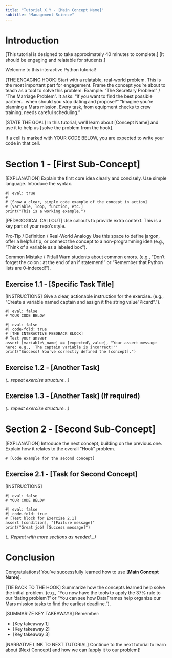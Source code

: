 ```yaml
---
title: "Tutorial X.Y - [Main Concept Name]"
subtitle: "Management Science"
---
```


# Introduction

[This tutorial is designed to take approximately 40 minutes to complete.]
[It should be engaging and relatable for students.]

Welcome to this interactive Python tutorial!

[THE ENGAGING HOOK]
Start with a relatable, real-world problem. This is the most important part for engagement. Frame the concept you're about to teach as a tool to solve this problem.
Example: "The Secretary Problem" / "The Marriage Problem". It asks: "If you want to find the best possible partner... when should you stop dating and propose?"
"Imagine you're planning a Mars mission. Every task, from equipment checks to crew training, needs careful scheduling."

[STATE THE GOAL]
In this tutorial, we'll learn about [Concept Name] and use it to help us [solve the problem from the hook].

::: callout-note
If a cell is marked with YOUR CODE BELOW, you are expected to write your code in that cell.
:::

# Section 1 - [First Sub-Concept]

[EXPLANATION]
Explain the first core idea clearly and concisely. Use simple language. Introduce the syntax.
```.python
#| eval: true
#
# [Show a clear, simple code example of the concept in action]
# [Variable, loop, function, etc.]
print("This is a working example.")
```

[PEDAGOGICAL CALLOUT]
Use callouts to provide extra context. This is a key part of your repo's style.

::: callout-tip
Pro-Tip / Definition / Real-World Analogy
Use this space to define jargon, offer a helpful tip, or connect the concept to a non-programming idea (e.g., "Think of a variable as a labeled box").
:::

::: callout-warning
Common Mistake / Pitfall
Warn students about common errors. (e.g., "Don't forget the colon : at the end of an if statement!" or "Remember that Python lists are 0-indexed!").
:::

## Exercise 1.1 - [Specific Task Title]

[INSTRUCTIONS]
Give a clear, actionable instruction for the exercise. (e.g., "Create a variable named captain and assign it the string value "Picard".").
```.python
#| eval: false
# YOUR CODE BELOW

```

```.python
#| eval: false
#| code-fold: true
# [THE INTERACTIVE FEEDBACK BLOCK]
# Test your answer
assert [variable\_name] == [expected\_value], "Your assert message here: e.g., 'The captain variable is incorrect!'"
print("Success! You've correctly defined the [concept].")
```

## Exercise 1.2 - [Another Task]

*(...repeat exercise structure...)*

## Exercise 1.3 - [Another Task] (If required)

*(...repeat exercise structure...)*

# Section 2 - [Second Sub-Concept]

[EXPLANATION]
Introduce the next concept, building on the previous one. Explain how it relates to the overall "Hook" problem.
```.python
# [Code example for the second concept]
```

## Exercise 2.1 - [Task for Second Concept]

[INSTRUCTIONS]
```.python
#| eval: false
# YOUR CODE BELOW

```

```.python
#| eval: false
#| code-fold: true
# [Test block for Exercise 2.1]
assert [condition], "[Failure message]"
print("Great job! [Success message]")
```

*(...Repeat with more sections as needed...)*

# Conclusion

Congratulations! You've successfully learned how to use **[Main Concept Name]**.

[TIE BACK TO THE HOOK]
Summarize how the concepts learned help solve the initial problem. (e.g., "You now have the tools to apply the 37% rule to our 'dating problem'!" or "You can see how DataFrames help organize our Mars mission tasks to find the earliest deadline.").

[SUMMARIZE KEY TAKEAWAYS]
Remember:

* [Key takeaway 1]
* [Key takeaway 2]
* [Key takeaway 3]

[NARRATIVE LINK TO NEXT TUTORIAL]
Continue to the next tutorial to learn about [Next Concept] and how we can [apply it to our problem]!
